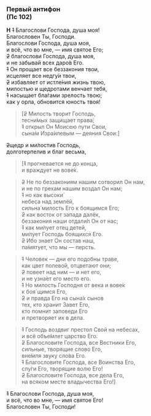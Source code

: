 ### Первый антифон<br/>(Пс 102)

**Н** ~~1~~ Благослови Господа, душа моя!  
Благословен Ты, Господи.  
Благослови Господа, душа моя,  
и всё, что во мне, — имя святое Его;  
~~2~~ благослови Господа, душа моя,  
и не забывай всех даро́в Его.  
~~1~~ Он прощает все беззакония твои,  
исцеляет все недгу́и твои,  
~~2~~ избавляет от истле́ния жизнь твою,  
милостью и щедротами венчает тебя,  
~~1~~ насыщает бла́гами зрелость твою;  
как у орла, обновится юность твоя!  

>[~~2~~ Милость творит Господь,  
тесни́мых защищает права́;  
~~1~~ открыл Он Моисею пути Свои,  
сына́м Изра́илевым — деяния Свои:]

~~2~~щедр и ми́лостив Господь,  
долготерпелив и благ весьма,  

>[~~1~~ прогневается не до конца,  
и враждует не вове́к.  

>~~2~~ Не по беззакониям нашим сотворил Он нам,  
и не по грехам нашим воздал Он нам;  
~~1~~ но как высоки́  
небеса над землёй,  
сильна́ милость Его к боящимся Его;  
~~2~~ как восток от запада далёк,  
беззакония наши отдали́л Он от нас;  
~~1~~ как ми́лует отец детей,  
ми́лует Господь боящихся Его.  
~~2~~ Ибо знает Он состав наш,  
па́мятует, что мы — персть.  

>~~1~~ Человек — дни его подобны траве,  
как цвет полево́й, отцветают они;  
~~2~~ повеет над ним — и нет его,  
и не узна́ет его место его.  
~~1~~  Но милость Господня от века и вове́к  
к боя´щимся Его,  
~~2~~ и правда Его на сына́х сынов  
тех, кто хранит Завет Его,  
кто помнит заповеди Его  
и претворяет их в дела.  

>~~1~~ Господь воздвиг престол Свой на небесах,  
и всё объе́млет царство Его.  
~~2~~ Благословите Господа, все Вестники Его,  
сильные, творящие слово Его,  
вне́мля звуку сло́ва Его.  
~~1~~ Благословите Господа, все Воинства Его,  
слу́ги Его, творящие волю Его!  
~~2~~ Благословите Господа, все дела Его,  
на всяком месте владычества Его!]  

~~1~~ Благослови Господа, душа моя,  
и всё, что во мне, — имя святое Его!  
Благословен Ты, Господи!
